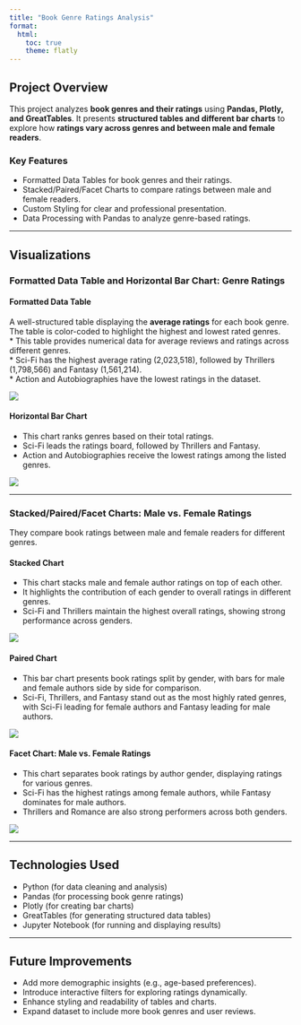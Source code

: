 ```yaml
---
title: "Book Genre Ratings Analysis"
format:
  html:
    toc: true
    theme: flatly
---
```


## Project Overview  
This project analyzes **book genres and their ratings** using **Pandas, Plotly, and GreatTables**. It presents **structured tables and different bar charts** to explore how **ratings vary across genres and between male and female readers**.  

### Key Features  
- Formatted Data Tables for book genres and their ratings.  
- Stacked/Paired/Facet Charts to compare ratings between male and female readers.  
- Custom Styling for clear and professional presentation.  
- Data Processing with Pandas to analyze genre-based ratings.  

---

## Visualizations  

### Formatted Data Table and Horizontal Bar Chart: Genre Ratings

#### Formatted Data Table  
A well-structured table displaying the **average ratings** for each book genre. The table is color-coded to highlight the highest and lowest rated genres.  
* This table provides numerical data for average reviews and ratings across different genres.  
* Sci-Fi has the highest average rating (2,023,518), followed by Thrillers (1,798,566) and Fantasy (1,561,214).  
* Action and Autobiographies have the lowest ratings in the dataset.  

![](images/projects/book-ratings/table.png)

#### Horizontal Bar Chart  
* This chart ranks genres based on their total ratings.  
* Sci-Fi leads the ratings board, followed by Thrillers and Fantasy.  
* Action and Autobiographies receive the lowest ratings among the listed genres.  

![](../images/projects/book-ratings/genre_bar_hor.png)

---

### Stacked/Paired/Facet Charts: Male vs. Female Ratings  
They compare book ratings between male and female readers for different genres.

#### Stacked Chart  
* This chart stacks male and female author ratings on top of each other.  
* It highlights the contribution of each gender to overall ratings in different genres.  
* Sci-Fi and Thrillers maintain the highest overall ratings, showing strong performance across genders.  

![](../images/projects/book-ratings/gender_stack.png)

#### Paired Chart  
* This bar chart presents book ratings split by gender, with bars for male and female authors side by side for comparison.  
* Sci-Fi, Thrillers, and Fantasy stand out as the most highly rated genres, with Sci-Fi leading for female authors and Fantasy leading for male authors.  

![](images/projects/book-ratings/gender_pair.png)

#### Facet Chart: Male vs. Female Ratings  
* This chart separates book ratings by author gender, displaying ratings for various genres.  
* Sci-Fi has the highest ratings among female authors, while Fantasy dominates for male authors.  
* Thrillers and Romance are also strong performers across both genders.  

![](../images/projects/book-ratings/gender_facet.png)

---

## Technologies Used  
- Python (for data cleaning and analysis)  
- Pandas (for processing book genre ratings)  
- Plotly (for creating bar charts)  
- GreatTables (for generating structured data tables)  
- Jupyter Notebook (for running and displaying results)  

---

## Future Improvements  
- Add more demographic insights (e.g., age-based preferences).  
- Introduce interactive filters for exploring ratings dynamically.  
- Enhance styling and readability of tables and charts.  
- Expand dataset to include more book genres and user reviews.  

